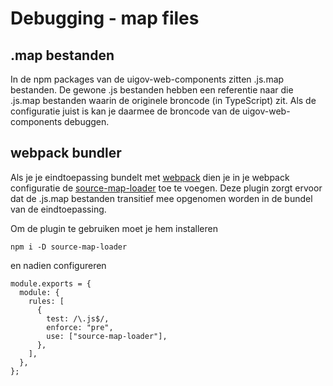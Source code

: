 
<Meta title="Recepten/Debugging"/>

# Debugging - map files

## .map bestanden

In de npm packages van de uigov-web-components zitten .js.map bestanden. De gewone .js bestanden hebben een referentie
naar die .js.map bestanden waarin de originele broncode (in TypeScript) zit. Als de configuratie juist is kan je
daarmee de broncode van de uigov-web-components debuggen.

## webpack bundler

Als je je eindtoepassing bundelt met [webpack](https://webpack.js.org/) dien je in je webpack configuratie de
[source-map-loader](https://webpack.js.org/loaders/source-map-loader/) toe te voegen. Deze plugin zorgt ervoor dat
de .js.map bestanden transitief mee opgenomen worden in de bundel van de eindtoepassing.

Om de plugin te gebruiken moet je hem installeren
```
npm i -D source-map-loader
```

en nadien configureren
```
module.exports = {
  module: {
    rules: [
      {
        test: /\.js$/,
        enforce: "pre",
        use: ["source-map-loader"],
      },
    ],
  },
};
```
